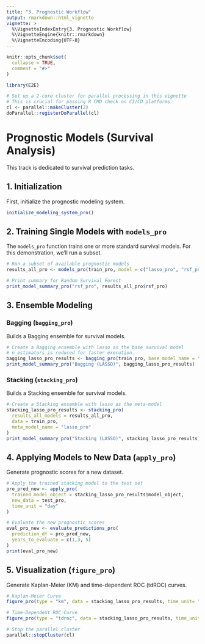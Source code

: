 ```yaml
---
title: "3. Prognostic Workflow"
output: rmarkdown::html_vignette
vignette: >
  %\VignetteIndexEntry{3. Prognostic Workflow}
  %\VignetteEngine{knitr::rmarkdown}
  %\VignetteEncoding{UTF-8}
---
```


```r
knitr::opts_chunk$set(
  collapse = TRUE,
  comment = "#>"
)
```

```r
library(E2E)
```

```r
# Set up a 2-core cluster for parallel processing in this vignette
# This is crucial for passing R CMD check on CI/CD platforms
cl <- parallel::makeCluster(2)
doParallel::registerDoParallel(cl)
```

# Prognostic Models (Survival Analysis)

This track is dedicated to survival prediction tasks.

## 1. Initialization

First, initialize the prognostic modeling system.

```r
initialize_modeling_system_pro()
```

## 2. Training Single Models with `models_pro`

The `models_pro` function trains one or more standard survival models. For this demonstration, we'll run a subset.

```r
# Run a subset of available prognostic models
results_all_pro <- models_pro(train_pro, model = c("lasso_pro", "rsf_pro"))

# Print summary for Random Survival Forest
print_model_summary_pro("rsf_pro", results_all_pro$rsf_pro)
```

## 3. Ensemble Modeling

### Bagging (`bagging_pro`)

Builds a Bagging ensemble for survival models.

```r
# Create a Bagging ensemble with lasso as the base survival model
# n_estimators is reduced for faster execution.
bagging_lasso_pro_results <- bagging_pro(train_pro, base_model_name = "lasso_pro", n_estimators = 5, seed = 123)
print_model_summary_pro("Bagging (LASSO)", bagging_lasso_pro_results)
```

### Stacking (`stacking_pro`)

Builds a Stacking ensemble for survival models.

```r
# Create a Stacking ensemble with lasso as the meta-model
stacking_lasso_pro_results <- stacking_pro(
  results_all_models = results_all_pro,
  data = train_pro,
  meta_model_name = "lasso_pro"
)
print_model_summary_pro("Stacking (LASSO)", stacking_lasso_pro_results)
```

## 4. Applying Models to New Data (`apply_pro`)

Generate prognostic scores for a new dataset.

```r
# Apply the trained stacking model to the test set
pro_pred_new <- apply_pro(
  trained_model_object = stacking_lasso_pro_results$model_object,
  new_data = test_pro,
  time_unit = "day"
)

# Evaluate the new prognostic scores
eval_pro_new <- evaluate_predictions_pro(
  prediction_df = pro_pred_new,
  years_to_evaluate = c(1,3, 5)
)
print(eval_pro_new)
```

## 5. Visualization (`figure_pro`)

Generate Kaplan-Meier (KM) and time-dependent ROC (tdROC) curves.

```r
# Kaplan-Meier Curve
figure_pro(type = "km", data = stacking_lasso_pro_results, time_unit= "days")

# Time-Dependent ROC Curve
figure_pro(type = "tdroc", data = stacking_lasso_pro_results, time_unit = "days")
```

```r
# Stop the parallel cluster
parallel::stopCluster(cl)
```
